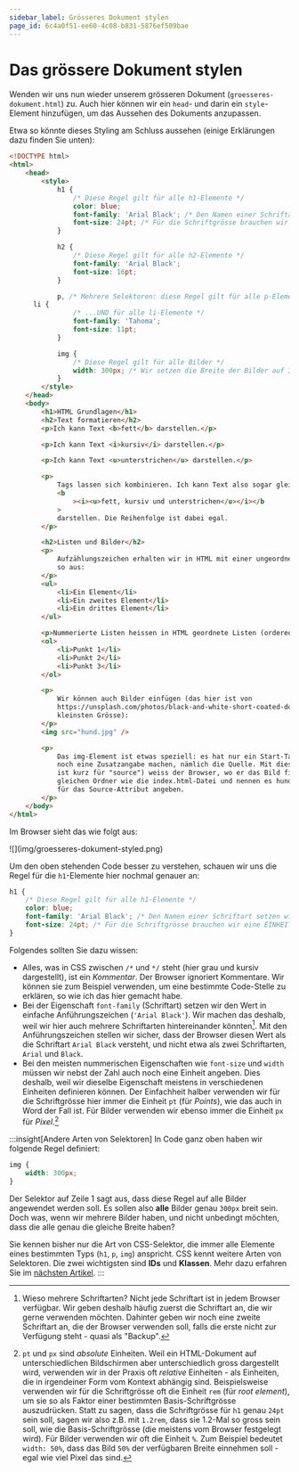 ```yaml
---
sidebar_label: Grösseres Dokument stylen
page_id: 6c4a0f51-ee60-4c08-b831-5876ef509bae
---
```



# Das grössere Dokument stylen

Wenden wir uns nun wieder unserem grösseren Dokument (`groesseres-dokument.html`) zu. Auch hier können wir ein `head`- und darin ein `style`-Element hinzufügen, um das Aussehen des Dokuments anzupassen.

Etwa so könnte dieses Styling am Schluss aussehen (einige Erklärungen dazu finden Sie unten):

```html showLineNumbers
<!DOCTYPE html>
<html>
    <head>
        <style>
            h1 {
                /* Diese Regel gilt für alle h1-Elemente */
                color: blue;
                font-family: 'Arial Black'; /* Den Namen einer Schriftart setzen wir in einfache Anführungszeichen '' */
                font-size: 24pt; /* Für die Schriftgrösse brauchen wir eine EINHEIT - wir verwenden hier pt ("Punkte") */
            }

            h2 {
                /* Diese Regel gilt für alle h2-Elemente */
                font-family: 'Arial Black';
                font-size: 16pt;
            }

            p, /* Mehrere Selektoren: diese Regel gilt für alle p-Elemente... */
      li {
                /* ...UND für alle li-Elemente */
                font-family: 'Tahoma';
                font-size: 11pt;
            }

            img {
                /* Diese Regel gilt für alle Bilder */
                width: 300px; /* Wir setzen die Breite der Bilder auf 300 Pixel (Einheit: px) */
            }
        </style>
    </head>
    <body>
        <h1>HTML Grundlagen</h1>
        <h2>Text formatieren</h2>
        <p>Ich kann Text <b>fett</b> darstellen.</p>

        <p>Ich kann Text <i>kursiv</i> darstellen.</p>

        <p>Ich kann Text <u>unterstrichen</u> darstellen.</p>

        <p>
            Tags lassen sich kombinieren. Ich kann Text also sogar gleichzeitig
            <b
                ><i><u>fett, kursiv und unterstrichen</u></i></b
            >
            darstellen. Die Reihenfolge ist dabei egal.
        </p>

        <h2>Listen und Bilder</h2>
        <p>
            Aufzählungszeichen erhalten wir in HTML mit einer ungeordneten Liste (unordered list). Die sieht
            so aus:
        </p>
        <ul>
            <li>Ein Element</li>
            <li>Ein zweites Element</li>
            <li>Ein drittes Element</li>
        </ul>

        <p>Nummerierte Listen heissen in HTML geordnete Listen (ordered lists). Sie sehen so aus:</p>
        <ol>
            <li>Punkt 1</li>
            <li>Punkt 2</li>
            <li>Punkt 3</li>
        </ol>

        <p>
            Wir können auch Bilder einfügen (das hier ist von
            https://unsplash.com/photos/black-and-white-short-coated-dog-N04FIfHhv_k, heruntergeladen in der
            kleinsten Grösse):
        </p>
        <img src="hund.jpg" />

        <p>
            Das img-Element ist etwas speziell: es hat nur ein Start-Tag und kein End-Tag. Dafür müssen wir
            noch eine Zusatzangabe machen, nämlich die Quelle. Mit diesem sogenannten Source-Attribute (src
            ist kurz für "source") weiss der Browser, wo er das Bild findet. Wir speichern das Bild dazu im
            gleichen Ordner wie die index.html-Datei und nennen es hund.jpg. Dann können wir hund.jpg als Wert
            für das Source-Attribut angeben.
        </p>
    </body>
</html>
```

Im Browser sieht das wie folgt aus:

<BrowserWindow url="C:\Benutzer\silas\Webseite\groesseres-dokument.html">
    ![](img/groesseres-dokument-styled.png)
</BrowserWindow>

Um den oben stehenden Code besser zu verstehen, schauen wir uns die Regel für die `h1`-Elemente hier nochmal genauer an:

```css showLineNumbers
h1 {
    /* Diese Regel gilt für alle h1-Elemente */
    color: blue;
    font-family: 'Arial Black'; /* Den Namen einer Schriftart setzen wir in einfache Anführungszeichen '' */
    font-size: 24pt; /* Für die Schriftgrösse brauchen wir eine EINHEIT - wir verwenden hier pt ("Punkte") */
}
```

Folgendes sollten Sie dazu wissen:

- Alles, was in CSS zwischen `/*` und `*/` steht (hier grau und kursiv dargestellt), ist ein _Kommentar_. Der Browser ignoriert Kommentare. Wir können sie zum Beispiel verwenden, um eine bestimmte Code-Stelle zu erklären, so wie ich das hier gemacht habe.
- Bei der Eigenschaft `font-family` (Schriftart) setzen wir den Wert in einfache Anführungszeichen (`'Arial Black'`). Wir machen das deshalb, weil wir hier auch mehrere Schriftarten hintereinander könnten[^1]. Mit den Anführungszeichen stellen wir sicher, dass der Browser diesen Wert als die Schriftart `Arial Black` versteht, und nicht etwa als zwei Schriftarten, `Arial` und `Black`.
- Bei den meisten nummerischen Eigenschaften wie `font-size` und `width` müssen wir nebst der Zahl auch noch eine Einheit angeben. Dies deshalb, weil wir dieselbe Eigenschaft meistens in verschiedenen Einheiten definieren können. Der Einfachheit halber verwenden wir für die Schriftgrösse hier immer die Einheit `pt` (für _Points_), wie das auch in Word der Fall ist. Für Bilder verwenden wir ebenso immer die Einheit `px` für _Pixel_.[^2]

:::insight[Andere Arten von Selektoren] In Code ganz oben haben wir folgende Regel definiert:

```css showLineNumbers
img {
    width: 300px;
}
```

Der Selektor auf Zeile 1 sagt aus, dass diese Regel auf alle Bilder angewendet werden soll. Es sollen also **alle** Bilder genau `300px` breit sein. Doch was, wenn wir mehrere Bilder haben, und nicht unbedingt möchten, dass die alle genau die gleiche Breite haben?

Sie kennen bisher nur die Art von CSS-Selektor, die immer alle Elemente eines bestimmten Typs (`h1`, `p`, `img`) anspricht. CSS kennt weitere Arten von Selektoren. Die zwei wichtigsten sind **IDs** und **Klassen**. Mehr dazu erfahren Sie im [nächsten Artikel](IDs-und-Klassen). :::

[^1]: Wieso mehrere Schriftarten? Nicht jede Schriftart ist in jedem Browser verfügbar. Wir geben deshalb häufig zuerst die Schriftart an, die wir gerne verwenden möchten. Dahinter geben wir noch eine zweite Schriftart an, die der Browser verwenden soll, falls die erste nicht zur Verfügung steht - quasi als "Backup".

[^2]: `pt` und `px` sind _absolute_ Einheiten. Weil ein HTML-Dokument auf unterschiedlichen Bildschirmen aber unterschiedlich gross dargestellt wird, verwenden wir in der Praxis oft _relative_ Einheiten - als Einheiten, die in irgendeiner Form vom Kontext abhängig sind. Beispielsweise verwenden wir für die Schriftgrösse oft die Einheit `rem` (für _root element_), um sie so als Faktor einer bestimmten Basis-Schriftgrösse auszudrücken. Statt zu sagen, dass die Schriftgrösse für `h1` genau `24pt` sein soll, sagen wir also z.B. mit `1.2rem`, dass sie 1.2-Mal so gross sein soll, wie die Basis-Schriftgrösse (die meistens vom Browser festgelegt wird). Für Bilder verwenden wir oft die Einheit `%`. Zum Beispiel bedeutet `width: 50%`, dass das Bild `50%` der verfügbaren Breite einnehmen soll - egal wie viel Pixel das sind.
